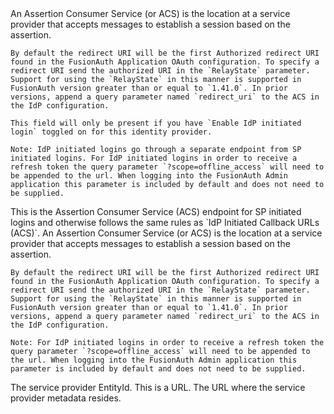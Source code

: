
<APIBlock>
  <APIField name="IdP Initiated Callback URLs (ACS)" renderif={props.idp_init}>
    An Assertion Consumer Service (or ACS) is the location at a service provider that accepts messages to establish a session based on the assertion.

    By default the redirect URI will be the first Authorized redirect URI found in the FusionAuth Application OAuth configuration. To specify a redirect URI send the authorized URI in the `RelayState` parameter. Support for using the `RelayState` in this manner is supported in FusionAuth version greater than or equal to `1.41.0`. In prior versions, append a query parameter named `redirect_uri` to the ACS in the IdP configuration.

    This field will only be present if you have `Enable IdP initiated login` toggled on for this identity provider.

    Note: IdP initiated logins go through a separate endpoint from SP initiated logins. For IdP initiated logins in order to receive a refresh token the query parameter `?scope=offline_access` will need to be appended to the url. When logging into the FusionAuth Admin application this parameter is included by default and does not need to be supplied.
  </APIField>
  <APIField name="Callback URL (ACS)" renderif={props.idp_init}>
    This is the Assertion Consumer Service (ACS) endpoint for SP initiated logins and otherwise follows the same rules as `IdP Initiated Callback URLs (ACS)`.
  </APIField>

  <APIField name="Callback URL (ACS)" renderif={!props.idp_init}>
    An Assertion Consumer Service (or ACS) is the location at a service provider that accepts messages to establish a session based on the assertion.

    By default the redirect URI will be the first Authorized redirect URI found in the FusionAuth Application OAuth configuration. To specify a redirect URI send the authorized URI in the `RelayState` parameter. Support for using the `RelayState` in this manner is supported in FusionAuth version greater than or equal to `1.41.0`. In prior versions, append a query parameter named `redirect_uri` to the ACS in the IdP configuration.

    Note: For IdP initiated logins in order to receive a refresh token the query parameter `?scope=offline_access` will need to be appended to the url. When logging into the FusionAuth Admin application this parameter is included by default and does not need to be supplied.
  </APIField>

  <APIField name="Issuer">
    The service provider EntityId. This is a URL.
  </APIField>

  <APIField name="Metadata URL">
    The URL where the service provider metadata resides.
  </APIField>
</APIBlock>
